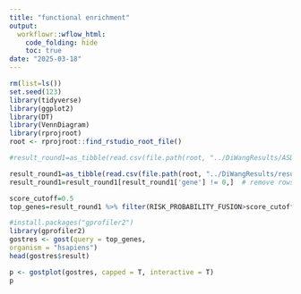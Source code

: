 ---
title: "functional enrichment"
output:
  workflowr::wflow_html:
    code_folding: hide
    toc: true
date: "2025-03-18"
---


```{r, message=F, warning=F}
rm(list=ls())
set.seed(123)
library(tidyverse)
library(ggplot2)
library(DT)
library(VennDiagram)
library(rprojroot)
root <- rprojroot::find_rstudio_root_file()
```



```{r, message=F, warning=F}
#result_round1=as_tibble(read.csv(file.path(root, "../DiWangResults/ASD_prediction_results/ASD_RISK_PREDICTION_round1.csv"))) # old results 

result_round1=as_tibble(read.csv(file.path(root, "../DiWangResults/results updated_20250303/ASD_RISK_PREDICTION round 1.csv")))
result_round1=result_round1[result_round1['gene'] != 0,]  # remove rows with gene=0
```


```{r, message=F, warning=F}
score_cutoff=0.5
top_genes=result_round1 %>% filter(RISK_PROBABILITY_FUSION>score_cutoff) %>% select(gene_gencodeV33) %>% pull

#install.packages("gprofiler2")
library(gprofiler2)
gostres <- gost(query = top_genes,
organism = "hsapiens")
head(gostres$result)

p <- gostplot(gostres, capped = T, interactive = T)
p
```
